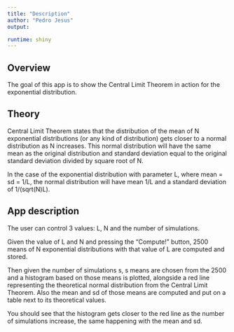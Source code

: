 ```yaml
---
title: "Description"
author: "Pedro Jesus"
output:

runtime: shiny
---
```



## Overview

The goal of this app is to show the Central Limit Theorem in action for the exponential distribution. 

## Theory

Central Limit Theorem states that the distribution of the mean of N exponential distributions (or any kind of distribution) gets closer to a normal distribution as N increases. This normal distribution will have the same mean as the original distribution and standard deviation equal to the original standard deviation divided by square root of N.

In the case of the exponential distribution with parameter L, where mean = sd = 1/L, the normal distribution will have mean 1/L and a standard deviation of 1/(sqrt(N)L).

## App description

The user can control 3 values: L, N and the number of simulations.

Given the value of L and N and pressing the "Compute!" button, 2500 means of N exponential distributions with that value of L are computed and stored.

Then given the number of simulations s, s means are chosen from the 2500 and a histogram based on those means is plotted, alongside a red line representing the theoretical normal distribution from the Central Limit Theorem. Also the mean and sd of those means are computed and put on a table next to its theoretical values.

You should see that the histogram gets closer to the red line as the number of simulations increase, the same happening with the mean and sd.